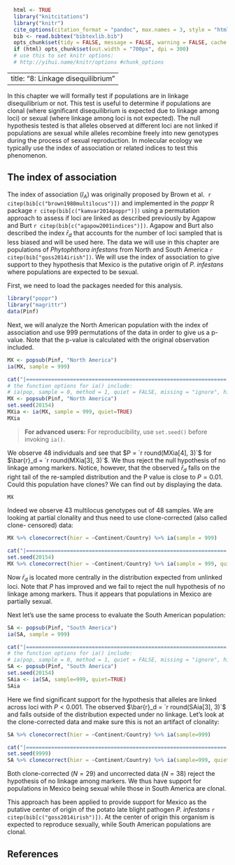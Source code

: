 ```r
  html <- TRUE
  library("knitcitations")
  library("knitr")
  cite_options(citation_format = "pandoc", max.names = 3, style = "html", hyperlink = "to.doc")
  bib <- read.bibtex("bibtexlib.bib")
  opts_chunk$set(tidy = FALSE, message = FALSE, warning = FALSE, cache = TRUE)
  if (html) opts_chunk$set(out.width = "700px", dpi = 300) 
  # use this to set knitr options: 
  # http://yihui.name/knitr/options #chunk_options
```
---
title: "8: Linkage disequilibrium"
---

In this chapter we will formally test if populations are in linkage
disequilibrium or not. This test is useful to determine if populations are
clonal (where significant disequilibrium is expected due to linkage among loci)
or sexual (where linkage among loci is not expected). The null hypothesis tested
is that alleles observed at different loci are not linked if populations are
sexual while alleles recombine freely  into new genotypes during the process of
sexual reproduction. In molecular ecology we typically use the index of
association or related indices to test this phenomenon.

The index of association
-----

The index of association ($I_A$) was originally proposed by Brown et al. 
`r citep(bib[c("brown1980multilocus")])` and implemented in the *poppr* R
package `r citep(bib[c("kamvar2014poppr")])` using a permutation approach to
assess if loci are linked as described previously by Agapow and Burt 
`r citep(bib[c("agapow2001indices")])`. Agapow and Burt also described the index
$\bar{r}_d$ that accounts for the number of loci sampled that is less biased and
will be used here. The data we will use in this chapter are populations of
*Phytophthora infestans* from North and South America 
`r citep(bib["goss2014irish"])`. We will use the index of association to give
support to they hypothesis that Mexico is the putative origin of *P. infestans* where populations are expected to be sexual.

First, we need to load the packages needed for this analysis.

```r
library("poppr")
library("magrittr")
data(Pinf)
```

Next, we will analyze the North American population with the index of
association and use 999 permutations of the data in order to give us a p-value.
Note that the p-value is calculated with the original observation included.

```r
MX <- popsub(Pinf, "North America")
ia(MX, sample = 999)
```
```r
cat("|================================================================| 100%\n")
# the function options for ia() include:
# ia(pop, sample = 0, method = 1, quiet = FALSE, missing = "ignore", hist = TRUE)
MX <- popsub(Pinf, "North America")
set.seed(20154) 
MXia <- ia(MX, sample = 999, quiet=TRUE)
MXia
```

> **For advanced users:** For reproducibility, use `set.seed()` before invoking `ia()`.

We observe 48 individuals and see that $P = `r round(MXia[4], 3)`$ for
$\bar{r}_d = `r round(MXia[3], 3)`$. We thus reject the null hypothesis of no
linkage among markers. Notice, however, that the observed $\bar{r}_d$ falls on
the right tail of the re-sampled distribution and the P value is close to $P =
0.01$. Could this population have clones? We can find out by displaying the
data.

```r
MX
```

Indeed we observe 43 multilocus genotypes out of 48 samples. We are looking at
partial clonality and thus need to use clone-corrected (also called clone-
censored) data:

```r
MX %>% clonecorrect(hier = ~Continent/Country) %>% ia(sample = 999)
```
```r
cat("|================================================================| 100%\n")
set.seed(20154)
MX %>% clonecorrect(hier = ~Continent/Country) %>% ia(sample = 999, quiet = TRUE)
```

Now $\bar{r}_d$ is located more centrally in the distribution expected from
unlinked loci. Note that $P$ has improved and we fail to reject the null
hypothesis of no linkage among markers. Thus it appears that populations in
Mexico are partially sexual.

Next let's use the same process to evaluate the South American population:

```r
SA <- popsub(Pinf, "South America")
ia(SA, sample = 999)
```
```r
cat("|================================================================| 100%\n")
# the function options for ia() include:
# ia(pop, sample = 0, method = 1, quiet = FALSE, missing = "ignore", hist = TRUE)
SA <- popsub(Pinf, "South America")
set.seed(20154) 
SAia <- ia(SA, sample=999, quiet=TRUE)
SAia
```

Here we find significant support for the hypothesis that alleles are linked
across loci with $P < 0.001$. The observed $\bar{r}_d = `r round(SAia[3], 3)`$
and falls outside of the distribution expected under no linkage. Let's look at
the clone-corrected data and make sure this is not an artifact of clonality:

```r
SA %>% clonecorrect(hier = ~Continent/Country) %>% ia(sample=999)
```
```r
cat("|================================================================| 100%\n")
set.seed(9999)
SA %>% clonecorrect(hier = ~Continent/Country) %>% ia(sample=999, quiet=TRUE)
```

Both clone-corrected ($N = 29$) and uncorrected data ($N = 38$) reject the
hypothesis of no linkage among markers. We thus have support for populations in
Mexico being sexual while those in South America are clonal.

This approach has been applied to provide support for Mexico as the putative
center of origin of the potato late blight pathogen *P. infestans* 
`r citep(bib[c("goss2014irish")])`. At the center of origin this organism is
expected to reproduce sexually, while South American populations are clonal.

References
----------

